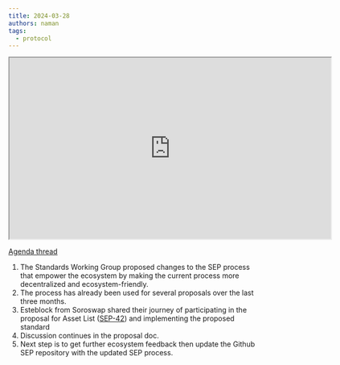 ```yaml
---
title: 2024-03-28
authors: naman
tags:
  - protocol
---
```


<iframe
  src="https://drive.google.com/file/d/1e7AgsEAno0pZBYkICuKaqC3HMQkjWRd9/preview"
  width="640"
  height="360"
  allow="autoplay"
></iframe>

[Agenda thread](https://github.com/stellar/stellar-protocol/discussions/1475)

1. The Standards Working Group proposed changes to the SEP process that empower the ecosystem by making the current process more decentralized and ecosystem-friendly. 
2. The process has already been used for several proposals over the last three months.
3. Esteblock from Soroswap shared their journey of participating in the proposal for Asset List ([SEP-42](https://github.com/stellar/stellar-protocol/blob/master/ecosystem/sep-0042.md)) and implementing the proposed standard
4. Discussion continues in the proposal doc.
5. Next step is to get further ecosystem feedback then update the Github SEP repository with the updated SEP process.
